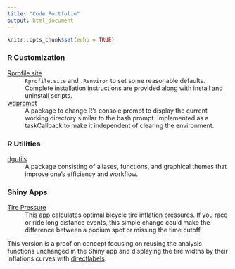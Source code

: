 ```yaml
---
title: "Code Portfolio"
output: html_document
---
```


```r
knitr::opts_chunk$set(echo = TRUE)
```
### R Customization

[Rprofile.site](https://github.com/dgabbe/rprofile.site#rprofilesite)
  ~ `Rprofile.site` and `.Renviron` to set some reasonable defaults.  Complete
  installation instructions are provided along with install and uninstall scripts.
  
[wdprompt](http://blog.frame38.com/wdprompt/reference/wdprompt-package.html)
  ~ A package to change R's console prompt to display the current working directory
  similar to the bash prompt.  Implemented as a taskCallback to make it independent 
  of clearing the environment.
  
### R Utilities

[dgutils](http://blog.frame38.com/dgutils/reference/dgutils-package.html)
  ~ A package consisting of aliases, functions, and graphical themes that improve
  one's efficiency and workflow.

### Shiny Apps

[Tire Pressure](https://dgabbe.shinyapps.io/tire_pressure_shiny)
  ~ This app calculates optimal bicycle tire inflation pressures.  If you race or 
  ride long distance events, this simple change could make the difference between a podium spot 
  or missing the time cutoff.  
  
  This version is a proof on concept focusing on reusing the 
  analysis functions unchanged in the Shiny app and displaying the tire widths by their
  inflations curves with [directlabels]( http://directlabels.r-forge.r-project.org/).
